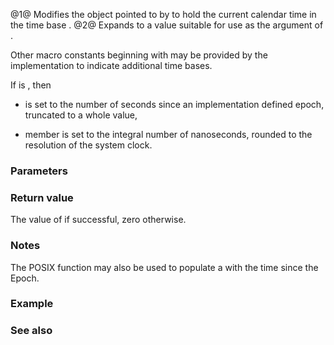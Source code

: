 {{cpp/title|timespec_get}}
{{cpp/chrono/c/navbar}}
{{dcl begin}}
{{dcl header|ctime}}
{{dcl|num=1|since=c++17|
int timespec_get( std::timespec* ts, int base );
}}
{{dcl|num=2|since=c++17|
#define TIME_UTC /* implementation-defined */
}}
{{dcl end}}

@1@ Modifies the {{lc|std::timespec}} object pointed to by {{c|ts}} to hold the current calendar time in the time base {{c|base}}.
@2@ Expands to a value suitable for use as the {{c|base}} argument of {{tt|std::timespec_get}}.

Other macro constants beginning with {{tt|TIME_}} may be provided by the implementation to indicate additional time bases.

If {{c|base}} is {{tt|TIME_UTC}}, then
* {{c|ts-&gt;tv_sec}} is set to the number of seconds since an implementation defined epoch, truncated to a whole value,
* {{c|ts-&gt;tv_nsec}} member is set to the integral number of nanoseconds, rounded to the resolution of the system clock.

===Parameters===
{{par begin}}
{{par|ts|pointer to an object of type {{lc|std::timespec}}}}
{{par|base|{{tt|TIME_UTC}} or another nonzero integer value indicating the time base}}
{{par end}}

===Return value===
The value of {{c|base}} if successful, zero otherwise.

===Notes===
The POSIX function [https://pubs.opengroup.org/onlinepubs/9699919799/functions/clock_getres.html {{tt|clock_gettime(CLOCK_REALTIME, ts)}}] may also be used to populate a {{tt|std::timespec}} with the time since the Epoch.

===Example===
{{example
|code=
#include &lt;ctime&gt;
#include &lt;iostream&gt;

int main()
{
    std::timespec ts;
    std::timespec_get(&amp;ts, TIME_UTC);
    char buf[100];
    std::strftime(buf, sizeof buf, "%D %T", std::gmtime(&amp;ts.tv_sec));
    std::cout &lt;&lt; "Current time: " &lt;&lt; buf &lt;&lt; '.' &lt;&lt; ts.tv_nsec &lt;&lt; " UTC\n";
}
|p=true
|output=
Current time: 06/24/16 20:07:42.949494132 UTC
}}

===See also===
{{dsc begin}}
{{dsc inc|cpp/chrono/c/dsc timespec}}
{{dsc inc|cpp/chrono/c/dsc time}}
{{dsc see c|c/chrono/timespec_get}}
{{dsc end}}

{{langlinks|es|ja|ru|zh}}